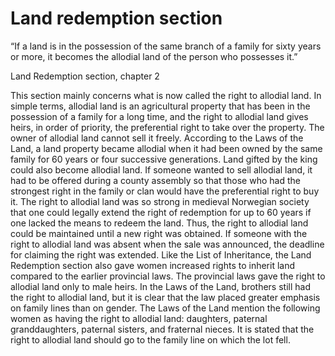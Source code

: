 
# Land redemption section

“If a land is in the possession of the same branch of a family for sixty years or more, it becomes the allodial land of the person who possesses it.”

Land Redemption section, chapter 2

<SubMenuCards items={sections.items} />

This section mainly concerns what is now called the right to allodial land. In simple terms, allodial land is an agricultural property that has been in the possession of a family for a long time, and the right to allodial land gives heirs, in order of priority, the preferential right to take over the property. The owner of allodial land cannot sell it freely. According to the Laws of the Land, a land property became allodial when it had been owned by the same family for 60 years or four successive generations. Land gifted by the king could also become allodial land. If someone wanted to sell allodial land, it had to be offered during a county assembly so that those who had the strongest right in the family or clan would have the preferential right to buy it. The right to allodial land was so strong in medieval Norwegian society that one could legally extend the right of redemption for up to 60 years if one lacked the means to redeem the land. Thus, the right to allodial land could be maintained until a new right was obtained. If someone with the right to allodial land was absent when the sale was announced, the deadline for claiming the right was extended. Like the List of Inheritance, the Land Redemption section also gave women increased rights to inherit land compared to the earlier provincial laws. The provincial laws gave the right to allodial land only to male heirs. In the Laws of the Land, brothers still had the right to allodial land, but it is clear that the law placed greater emphasis on family lines than on gender. The Laws of the Land mention the following women as having the right to allodial land: daughters, paternal granddaughters, paternal sisters, and fraternal nieces. It is stated that the right to allodial land should go to the family line on which the lot fell.